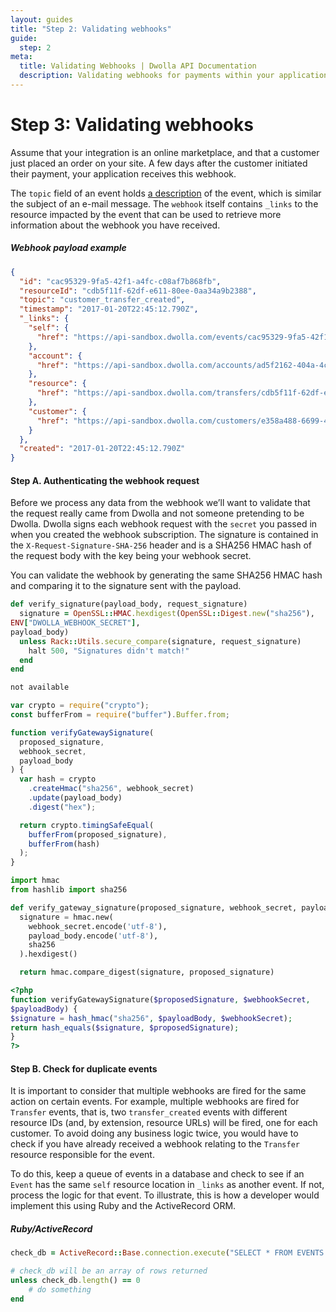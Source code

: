```yaml
---
layout: guides
title: "Step 2: Validating webhooks"
guide:
  step: 2
meta:
  title: Validating Webhooks | Dwolla API Documentation
  description: Validating webhooks for payments within your application by utilizing our open API with no per transaction fees.
---
```


# Step 3: Validating webhooks

Assume that your integration is an online marketplace, and that a customer just placed an order on your site. A few days after the customer initiated their payment, your application receives this webhook.

The `topic` field of an event holds [a description](http://docs.dwolla.com/#events) of the event, which is similar the subject of an e-mail message. The `webhook` itself contains `_links` to the resource impacted by the event that can be used to retrieve more information about the webhook you have received.

##### Webhook payload example

```json
{
  "id": "cac95329-9fa5-42f1-a4fc-c08af7b868fb",
  "resourceId": "cdb5f11f-62df-e611-80ee-0aa34a9b2388",
  "topic": "customer_transfer_created",
  "timestamp": "2017-01-20T22:45:12.790Z",
  "_links": {
    "self": {
      "href": "https://api-sandbox.dwolla.com/events/cac95329-9fa5-42f1-a4fc-c08af7b868fb"
    },
    "account": {
      "href": "https://api-sandbox.dwolla.com/accounts/ad5f2162-404a-4c4c-994e-6ab6c3a13254"
    },
    "resource": {
      "href": "https://api-sandbox.dwolla.com/transfers/cdb5f11f-62df-e611-80ee-0aa34a9b2388"
    },
    "customer": {
      "href": "https://api-sandbox.dwolla.com/customers/e358a488-6699-4d79-bbfb-c5bf58100ea4"
    }
  },
  "created": "2017-01-20T22:45:12.790Z"
}
```

#### Step A. Authenticating the webhook request

Before we process any data from the webhook we’ll want to validate that the request really came from Dwolla and not someone pretending to be Dwolla. Dwolla signs each webhook request with the `secret` you passed in when you created the webhook subscription. The signature is contained in the `X-Request-Signature-SHA-256` header and is a SHA256 HMAC hash of the request body with the key being your webhook secret.

You can validate the webhook by generating the same SHA256 HMAC hash and comparing it to the signature sent with the payload.

```ruby
def verify_signature(payload_body, request_signature)
  signature = OpenSSL::HMAC.hexdigest(OpenSSL::Digest.new("sha256"),
ENV["DWOLLA_WEBHOOK_SECRET"],
payload_body)
  unless Rack::Utils.secure_compare(signature, request_signature)
    halt 500, "Signatures didn't match!"
  end
end
```

```bash
not available
```

```javascript
var crypto = require("crypto");
const bufferFrom = require("buffer").Buffer.from;

function verifyGatewaySignature(
  proposed_signature,
  webhook_secret,
  payload_body
) {
  var hash = crypto
    .createHmac("sha256", webhook_secret)
    .update(payload_body)
    .digest("hex");

  return crypto.timingSafeEqual(
    bufferFrom(proposed_signature),
    bufferFrom(hash)
  );
}
```

```python
import hmac
from hashlib import sha256

def verify_gateway_signature(proposed_signature, webhook_secret, payload_body):
  signature = hmac.new(
    webhook_secret.encode('utf-8'),
    payload_body.encode('utf-8'),
    sha256
  ).hexdigest()

  return hmac.compare_digest(signature, proposed_signature)
```

```php
<?php
function verifyGatewaySignature($proposedSignature, $webhookSecret,
$payloadBody) {
$signature = hash_hmac("sha256", $payloadBody, $webhookSecret);
return hash_equals($signature, $proposedSignature);
}
?>
```

#### Step B. Check for duplicate events

It is important to consider that multiple webhooks are fired for the same action on certain events. For example, multiple webhooks are fired for `Transfer` events, that is, two `transfer_created` events with different resource IDs (and, by extension, resource URLs) will be fired, one for each customer. To avoid doing any business logic twice, you would have to check if you have already received a webhook relating to the `Transfer` resource responsible for the event.

To do this, keep a queue of events in a database and check to see if an `Event` has the same `self` resource location in `_links` as another event. If not, process the logic for that event. To illustrate, this is how a developer would implement this using Ruby and the ActiveRecord ORM.

##### Ruby/ActiveRecord

```ruby
check_db = ActiveRecord::Base.connection.execute("SELECT * FROM EVENTS WHERE SELF = #{event[:_links][:self].to_s}")

# check_db will be an array of rows returned
unless check_db.length() == 0
    # do something
end
```
